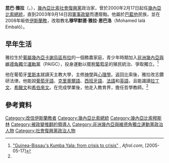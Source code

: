 {{Infobox President
|name          = 昆巴·雅拉
|image         = Koumbayala.jpg
|office        = [[幾內亞比索總統|幾內亞比索總統]]
|primeminister = [[卡塔諾·恩查馬|卡塔諾·恩查馬]]<br>[[法斯提諾·英巴里|法斯提諾·英巴里]]<br>[[阿拉馬拉·納塞|阿拉馬拉·納塞]]<br>[[馬力歐·皮雷斯|馬力歐·皮雷斯]]
|term_start    = 2000年2月17日
|term_end      = 2003年9月14日
|predecessor   = [[馬蘭·巴卡伊·薩尼亞|馬蘭·巴卡伊·薩尼亞]]<small>（代理）</small>
|successor     = [[威利西摩·科雷亞·賽亞布拉|威利西摩·科雷亞·賽亞布拉]]
|birth_date    = {{Bda|1953|3|15|df=y}}
|birth_place   = [[File:Flag_of_Portuguese_Guinea_(proposal).svg|25px]] [[葡屬幾內亞|葡屬幾內亞]][[卡謝烏區|卡謝烏區]]
|death_date    = 2014年4月4日 (61歲)
|death_place   = {{GNB}}[[比索|比索]]
|party         = [[社會復興黨|社會復興黨]]<small>（1992年–至今）
|otherparty    = [[非洲幾內亞與維德角獨立運動黨|非洲幾內亞與維德角獨立運動黨]]<small>（1992年以前）</small>
|religion      = [[伊斯蘭教|伊斯蘭教]]
|alma_mater    = [[天主教葡萄牙大學|里斯本天主教葡萄牙大學]]
}}
'''昆巴·雅拉'''（{{lang-pt|Kumba Ialá}}，{{bd|1953年|3月15日|2014年|4月4日|catIdx=Ialá}}），[[幾內亞比索|幾內亞比索]][[社會復興黨|社會復興黨]]政治家，曾於2000年2月17日起任[[幾內亞比索總統|幾內亞比索總統]]，直到2003年9月14日因[[政變|軍事政變]]而遭廢黜。他屬於[[巴藍他人|巴藍他]]民族，並在2008年皈依[[伊斯蘭教|伊斯蘭教]]，改取教名'''穆罕默德·雅拉·恩巴洛'''（Mohamed Ialá Embaló）。

== 早年生活 ==
雅拉生於[[葡屬幾內亞|葡屬幾內亞]][[卡謝烏區|卡謝烏區]][[布拉_(幾內亞比索)|布拉]]的一個務農家庭，青少年時期加入[[非洲幾內亞與維德角獨立運動黨|非洲幾內亞與維德角獨立運動黨]]（PAIGC），投身運動以擺脫[[葡萄牙|葡萄牙]]的殖民統治、爭取獨立。<ref name="Afrol">[http://www.afrol.com/articles/16350 "Guinea-Bissau's Kumba Yala: from crisis to crisis"] {{Wayback|url=http://www.afrol.com/articles/16350 |date=20120716191214 }}, ''Afrol.com'', [2005-05-17]</ref>

他在葡萄牙[[里斯本|里斯本]]就讀天主教大學，主修[[神學|神學]]與[[心理學|心理學]]。返回比索後，雅拉改志鑽研法律。他能說[[葡萄牙語|葡萄牙語]]、[[克里奧爾語|克里奧爾語]]、[[西班牙語|西班牙語]]、[[法語|法語]]和[[英語|英語]]，且能識讀[[拉丁文|拉丁文]]、[[希臘文|希臘文]]和[[希伯來文|希伯來文]]。在完成學業後，他走入教育界，擔任哲學教師。<ref name="Afrol"/>

== 參考資料 ==
{{reflist}}

{{GBPresidents}}

{{DEFAULTSORT:Iala Embalo, Mohamed}}
[[Category:改信伊斯蘭教者|Category:改信伊斯蘭教者]]
[[Category:幾內亞比索總統|Category:幾內亞比索總統]]
[[Category:幾內亞比索穆斯林|Category:幾內亞比索穆斯林]]
[[Category:被政變推翻的領導人|Category:被政變推翻的領導人]]
[[Category:非洲幾內亞與維德角獨立運動黨政治人物|Category:非洲幾內亞與維德角獨立運動黨政治人物]]
[[Category:社會復興黨政治人物|Category:社會復興黨政治人物]]